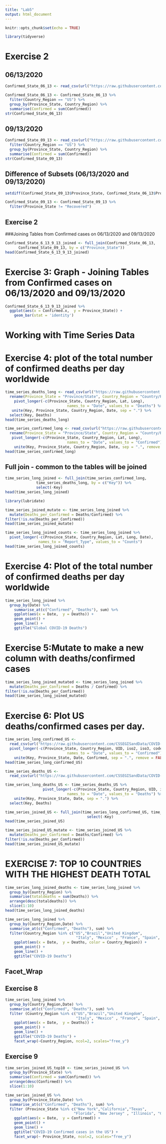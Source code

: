 ```yaml
---
title: "Lab5"
output: html_document
---
```


```r
knitr::opts_chunk$set(echo = TRUE)
```

```r
library(tidyverse)
```


# Exercise 2 

## 06/13/2020
```r
Confirmed_State_06_13 <- read_csv(url("https://raw.githubusercontent.com/CSSEGISandData/COVID-19/master/csse_covid_19_data/csse_covid_19_daily_reports/06-13-2020.csv"))
```


```r
Confirmed_State_06_13 <- Confirmed_State_06_13 %>% 
  filter(Country_Region == "US") %>% 
  group_by(Province_State, Country_Region) %>% 
  summarise(Confirmed = sum(Confirmed))
str(Confirmed_State_06_13)
```

## 09/13/2020
```r
Confirmed_State_09_13 <- read_csv(url("https://raw.githubusercontent.com/CSSEGISandData/COVID-19/master/csse_covid_19_data/csse_covid_19_daily_reports/09-13-2020.csv")) %>% 
  filter(Country_Region == "US") %>% 
  group_by(Province_State, Country_Region) %>% 
  summarise(Confirmed = sum(Confirmed))
str(Confirmed_State_09_13)
```

## Difference of Subsets (06/13/2020 and 09/13/2020)
```r
setdiff(Confirmed_State_09_13$Province_State, Confirmed_State_06_13$Province_State)
```

```r
Confirmed_State_09_13 <- Confirmed_State_09_13 %>% 
  filter(Province_State != "Recovered") 
```

## Exercise 2 
###Joining Tables from Confirmed cases on 06/13/2020 and 09/13/2020
```r
Confirmed_State_6_13_9_13_joined <- full_join(Confirmed_State_06_13,
      Confirmed_State_09_13, by = c("Province_State"))
head(Confirmed_State_6_13_9_13_joined)
```

# Exercise 3: Graph - Joining Tables from Confirmed cases on 06/13/2020 and 09/13/2020
```r
Confirmed_State_6_13_9_13_joined %>%
  ggplot(aes(x = Confirmed.x,  y = Province_State)) + 
    geom_bar(stat = 'identity') 
```


# Working with Time Series Data 

# Exercise 4: plot of the total number of confirmed deaths per day worldwide

```r
time_series_deaths_long <- read_csv(url("https://raw.githubusercontent.com/CSSEGISandData/COVID-19/master/csse_covid_19_data/csse_covid_19_time_series/time_series_covid19_deaths_global.csv")) %>% 
  rename(Province_State = "Province/State", Country_Region = "Country/Region" ) %>% 
    pivot_longer(-c(Province_State, Country_Region, Lat, Long),
                            names_to = "Date", values_to = "Deaths") %>% 
   unite(Key, Province_State, Country_Region, Date, sep = ".") %>% 
  select(Key, Deaths)
head(time_series_deaths_long)
```

```r
time_series_confirmed_long <- read_csv(url("https://raw.githubusercontent.com/CSSEGISandData/COVID-19/master/csse_covid_19_data/csse_covid_19_time_series/time_series_covid19_confirmed_global.csv")) %>%
  rename(Province_State = "Province/State", Country_Region = "Country/Region") %>% 
   pivot_longer(-c(Province_State, Country_Region, Lat, Long),
                            names_to = "Date", values_to = "Confirmed") %>%
    unite(Key, Province_State, Country_Region, Date, sep = ".", remove = FALSE)
head(time_series_confirmed_long)
```

## Full join - common to the tables will be joined 

```r
time_series_long_joined <- full_join(time_series_confirmed_long,
              time_series_deaths_long, by = c("Key")) %>% 
              select(-Key)
head(time_series_long_joined)
```

```r
library(lubridate)
```

```r
time_series_joined_mutate <- time_series_long_joined %>% 
  mutate(Deaths_per_Confirmed = Deaths/Confirmed) %>% 
filter(!is.na(Deaths_per_Confirmed))
head(time_series_joined_mutate)
```

```r
time_series_long_joined_counts <- time_series_long_joined %>% 
  pivot_longer(-c(Province_State, Country_Region, Lat, Long, Date),
               names_to = "Report_Type", values_to = "Counts")
head(time_series_long_joined_counts)
```


# Exercise 4: Plot of the total number of confirmed deaths per day worldwide


```r
time_series_long_joined %>% 
  group_by(Date) %>% 
    summarise_at(c("Confirmed", "Deaths"), sum) %>% 
    ggplot(aes(x = Date,  y = Deaths)) + 
    geom_point() +
    geom_line() +
    ggtitle("Global COVID-19 Deaths")
```

# Exercise 5:Mutate to make a new column with deaths/confirmed cases

```r
time_series_long_joined_mutated <- time_series_long_joined %>% 
  mutate(Deaths_per_Confirmed = Deaths / Confirmed) %>% 
filter(!is.na(Deaths_per_Confirmed))
head(time_series_long_joined_mutated)
```

# Exercise 6: Plot US deaths/confirmed cases per day.

```r
time_series_long_confirmed_US <- 
  read_csv(url("https://raw.githubusercontent.com/CSSEGISandData/COVID-19/master/csse_covid_19_data/csse_covid_19_time_series/time_series_covid19_confirmed_US.csv")) %>% 
  pivot_longer(-c(Province_State, Country_Region, UID, iso2, iso3, code3, FIPS, Lat, Long_, Combined_Key, Admin2),
                            names_to = "Date", values_to = "Confirmed") %>% 
    unite(Key, Province_State, Date, Confirmed, sep = ".", remove = FALSE)
head(time_series_long_confirmed_US)
```


```r
time_series_deaths_US <- 
  read_csv(url("https://raw.githubusercontent.com/CSSEGISandData/COVID-19/master/csse_covid_19_data/csse_covid_19_time_series/time_series_covid19_deaths_US.csv"))
```


```r
time_series_long_deaths_US <- time_series_deaths_US %>% 
                 pivot_longer(-c(Province_State, Country_Region, UID, iso2, iso3, code3, FIPS, Lat, Long_, Combined_Key, Admin2, Population),
                            names_to = "Date", values_to = "Deaths") %>% 
    unite(Key, Province_State, Date, sep = ".") %>% 
  select(Key, Deaths)
```

```r
time_series_joined_US <- full_join(time_series_long_confirmed_US, time_series_long_deaths_US, by = c("Key")) %>% 
                                     select(-Key)
head(time_series_joined_US)
```

```r
time_series_joined_US_mutate <- time_series_joined_US %>% 
  mutate(Deaths_per_Confirmed = Deaths/Confirmed) %>% 
filter(!is.na(Deaths_per_Confirmed))
head(time_series_joined_US_mutate)
```

# EXERCISE 7: TOP 10 COUNTRIES WITH THE HIGHEST DEATH TOTAL 

```r
time_series_long_joined_deaths <- time_series_long_joined %>% 
  group_by(Country_Region) %>% 
  summarise(totaldeaths = sum(Deaths)) %>% 
  arrange(desc(totaldeaths)) %>% 
  slice(1:10)
head(time_series_long_joined_deaths)
```

```r
time_series_long_joined %>% 
  group_by(Country_Region,Date) %>% 
  summarise_at(c("Confirmed", "Deaths"), sum) %>% 
  filter(Country_Region %in% c("US","Brazil","United Kingdom", 
                                "Italy", "Mexico" , "France", "Spain", "India", "Iran", "Peru")) %>% 
    ggplot(aes(x = Date,  y = Deaths, color = Country_Region)) + 
    geom_point() +
    geom_line() +
    ggtitle("COVID-19 Deaths")
```


## Facet_Wrap
## Exercise 8 
```r
time_series_long_joined %>% 
  group_by(Country_Region,Date) %>% 
  summarise_at(c("Confirmed", "Deaths"), sum) %>% 
  filter (Country_Region %in% c("US","Brazil","United Kingdom", 
                                "Italy", "Mexico" , "France", "Spain", "India", "Iran", "Peru")) %>% 
    ggplot(aes(x = Date,  y = Deaths)) + 
    geom_point() +
    geom_line() +
    ggtitle("COVID-19 Deaths") +
    facet_wrap(~Country_Region, ncol=2, scales="free_y")
```

## Exercise 9 

```r
time_series_joined_US_top10 <- time_series_joined_US %>% 
  group_by(Province_State) %>% 
  summarise(Confirmed = sum(Confirmed)) %>% 
  arrange(desc(Confirmed)) %>% 
  slice(1:10)
```



```r
time_series_joined_US %>% 
  group_by(Province_State,Date) %>% 
  summarise_at(c("Confirmed", "Deaths"), sum) %>% 
  filter (Province_State %in% c("New York","California","Texas", 
                               "Florida", "New Jersey" , "Illinois", "Georgia", "Arizona", "Massachusetts", "Pennsylvania")) %>% 
    ggplot(aes(x = Date,  y = Confirmed)) + 
    geom_point() +
    geom_line() +
    ggtitle("COVID-19 Confirmed cases in the US") +
    facet_wrap(~ Province_State, ncol=2, scales="free_y")
```


